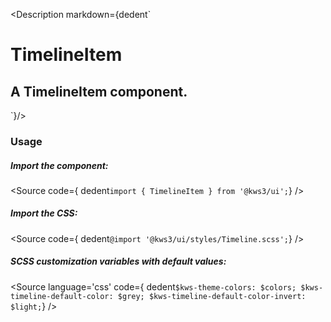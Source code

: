 
<Version />

<Description markdown={dedent`
# TimelineItem
## A TimelineItem component.
`}/>

<Meta of={Stories} />
<Canvas of={Stories.Main} />
<Controls />

### Usage
##### Import the component:
<Source
  code={ dedent`import { TimelineItem } from '@kws3/ui';`}
/>

##### Import the CSS:
<Source
  code={ dedent`@import '@kws3/ui/styles/Timeline.scss';`}
/>

##### SCSS customization variables with default values:
<Source
  language='css'
  code={ dedent`
    $kws-theme-colors: $colors;
    $kws-timeline-default-color: $grey;
    $kws-timeline-default-color-invert: $light;
  `}
/>
